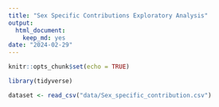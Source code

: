 ```yaml
---
title: "Sex Specific Contributions Exploratory Analysis"
output: 
  html_document: 
    keep_md: yes
date: "2024-02-29"
---
```


```r
knitr::opts_chunk$set(echo = TRUE)
```

```r
library(tidyverse)
```

```r
dataset <- read_csv("data/Sex_specific_contribution.csv")
```

